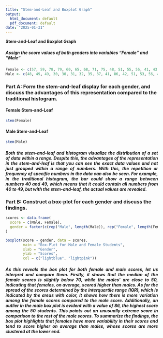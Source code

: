 ```yaml
---
title: "Stem-and-Leaf and Boxplot Graph"
output:
  html_document: default
  pdf_document: default
date: "2025-01-31"
---
```


**Stem-and-Leaf and Boxplot Graph**

##### Assign the score values of both genders into variables "Female" and "Male"
```r
Female <- c(57, 59, 78, 79, 60, 65, 68, 71, 75, 48, 51, 55, 56, 41, 43, 44, 75, 78, 80, 81, 83, 83, 85)
Male <- c(48, 49, 49, 30, 30, 31, 32, 35, 37, 41, 86, 42, 51, 53, 56, 42, 44, 50, 51, 65, 67, 51, 56, 58, 64, 64, 75)
```

### **Part A: Form the stem-and-leaf display for each gender, and discuss the advantages of this representation compared to the traditional histogram.**

#### **Female Stem-and-Leaf**
```r
stem(Female)
```

#### **Male Stem-and-Leaf**
```r
stem(Male)
```

<div style="text-align: justify;">
##### Both the stem-and-leaf and histogram visualize the distribution of a set of data within a range. Despite this, the advantages of the representation in the stem-and-leaf is that you can see the **exact data values** and not just grouped within a range of numbers. With this, the **repetition or frequency of specific numbers** in the data can also be seen. For example, in the traditional histogram, the bar could show a range between numbers 40 and 49, which means that it could contain all numbers from 40 to 49, but with the stem-and-leaf, the actual values are revealed.
</div>


### **Part B: Construct a box-plot for each gender and discuss the findings.**

```r
scores <- data.frame(
  score = c(Male, Female),
  gender = factor(c(rep("Male", length(Male)), rep("Female", length(Female))))
)

boxplot(score ~ gender, data = scores,
        main = "Box-Plot for Male and Female Students",
        xlab = "Gender",
        ylab = "Scores",
        col = c("lightblue", "lightpink"))
```



<div style="text-align: justify;">
##### As this reveals the box plot for both female and male scores, let us interpret and compare them. Firstly, it shows that the median of the female scores is slightly below 70, while the males' are close to 50, indicating that **females, on average, scored higher than males**. As for the spread of the scores determined by the interquartile range (IQR), which is indicated by the areas with color, it shows how there is **more variation among the female scores compared to the male score**. Additionally, **an outlier in the male box plot is evident with a value of 86**, the highest score among the 50 students. This points out an **unusually extreme score in comparison to the rest of the male scores**. To summarize the findings, the box plot highlights that **females have more variability in their scores and tend to score higher on average than males, whose scores are more clustered at the lower end**.
</div>